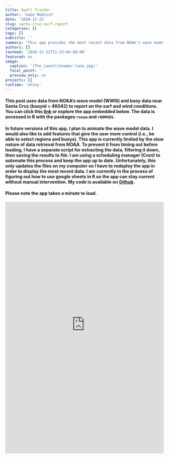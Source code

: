 ```yaml
---
title: Swell Tracker
author: 'Gabe Mednick'
date: '2020-12-22'
slug: santa-cruz-surf-report
categories: []
tags: []
subtitle: ''
summary: "This app provides the most recent data from NOAA's wave model <br> (Pacific) and buoy data near Santa Cruz, California"
authors: []
lastmod: '2020-12-22T11:33:04-08:00'
featured: no
image: 
  caption: '[The Lane](steamer-lane.jpg)'
  focal_point: ''
  preview_only: no
projects: []
runtime: 'shiny'
---
```


#### This post uses data from NOAA's wave model (WWIII) and buoy data near Santa Cruz (buoyid = 46042) to report on the surf and wind conditions. You can click this [link](https://biolight-informatics.shinyapps.io/surf_reporter/) or explore the app embedded below. The data is accessed in R with the packages `rnoaa` and `rNOMADS`.  

#### In future versions of this app, I plan to animate the wave model data. I would also like to add features that give the user more control (i.e., be able to select regions and buoys). This app is currently limited by the slow nature of data retrieval from NOAA. To prevent it from timing out before loading, I have a separate script for extracting the data, filtering it down, then saving the results to file. I am using a scheduling manager (Cron) to automate this process and keep the app up to date. Unfortunately, this only updates the files on my computer so I have to redeploy the app in order to display the most recent data. I am currently in the process of figuring out how to use google sheets in R so the app can stay current without manual intervention. My code is available on [Git<i class="fab fa-github"  style="color: #FFCC00"></i>hub](https://github.com/gmednick/surf-watch/blob/master/app.R).

#### Please note the app takes a minute to load.

<iframe height="800" width="100%" frameborder="no" src="https://biolight-informatics.shinyapps.io/surf_reporter/"> </iframe>